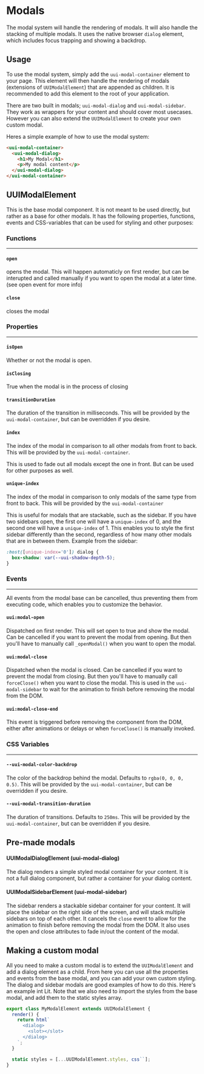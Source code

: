 
<Meta title="Layout/Modals/Documentation" />

# Modals

The modal system will handle the rendering of modals. It will also handle the stacking of multiple modals. It uses the native browser `dialog` element, which includes focus trapping and showing a backdrop.

## Usage

To use the modal system, simply add the `uui-modal-container` element to your page. This element will then handle the rendering of modals (extensions of `UUIModalElement`) that are appended as children. It is recommended to add this element to the root of your application.

There are two built in modals; `uui-modal-dialog` and `uui-modal-sidebar`. They work as wrappers for your content and should cover most usecases. However you can also extend the `UUIModalElement` to create your own custom modal.

Heres a simple example of how to use the modal system:

```html
<uui-modal-container>
  <uui-modal-dialog>
    <h1>My Modal</h1>
    <p>My modal content</p>
  </uui-modal-dialog>
</uui-modal-container>
```

## UUIModalElement

This is the base modal component. It is not meant to be used directly, but rather as a base for other modals. It has the following properties, functions, events and CSS-variables that can be used for styling and other purposes:

### Functions

---

#### `open`

opens the modal. This will happen automaticly on first render, but can be interupted and called manually if you want to open the modal at a later time. (see open event for more info)

#### `close`

closes the modal

### Properties

---

#### `isOpen`

Whether or not the modal is open.

#### `isClosing`

True when the modal is in the process of closing

#### `transitionDuration`

The duration of the transition in milliseconds. This will be provided by the `uui-modal-container`, but can be overridden if you desire.

#### `index`

The index of the modal in comparison to all other modals from front to back. This will be provided by the `uui-modal-container`.

This is used to fade out all modals except the one in front. But can be used for other purposes as well.

#### `unique-index`

The index of the modal in comparison to only modals of the same type from front to back. This will be provided by the `uui-modal-container`

This is useful for modals that are stackable, such as the sidebar. If you have two sidebars open, the first one will have a `unique-index` of 0,
and the second one will have a `unique-index` of 1. This enables you to style the first sidebar differently than the second,
regardless of how many other modals that are in between them.
Example from the sidebar:

```css
:host([unique-index='0']) dialog {
  box-shadow: var(--uui-shadow-depth-5);
}
```

### Events

---

All events from the modal base can be cancelled, thus preventing them from executing code, which enables you to customize the behavior.

#### `uui:modal-open`

Dispatched on first render. This will set open to true and show the modal. Can be cancelled if you want to prevent the modal from opening. But then you'll have to manually call `_openModal()` when you want to open the modal.

#### `uui:modal-close`

Dispatched when the modal is closed. Can be cancelled if you want to prevent the modal from closing. But then you'll have to manually call `forceClose()` when you want to close the modal.
This is used in the `uui-modal-sidebar` to wait for the animation to finish before removing the modal from the DOM.

#### `uui:modal-close-end`

This event is triggered before removing the component from the DOM, either after animations or delays or when `forceClose()` is manually invoked.

### CSS Variables

---

#### `--uui-modal-color-backdrop`

The color of the backdrop behind the modal. Defaults to `rgba(0, 0, 0, 0.5)`. This will be provided by the `uui-modal-container`, but can be overridden if you desire.

#### `--uui-modal-transition-duration`

The duration of transitions. Defaults to `250ms`. This will be provided by the `uui-modal-container`, but can be overridden if you desire.

## Pre-made modals

#### UUIModalDialogElement (uui-modal-dialog)

The dialog renders a simple styled modal container for your content. It is not a full dialog component, but rather a container for your dialog content.

#### UUIModalSidebarElement (uui-modal-sidebar)

The sidebar renders a stackable sidebar container for your content. It will place the sidebar on the right side of the screen, and will stack multiple sidebars on top of each other. It cancels the `close` event to allow for the animation to finish before removing the modal from the DOM. It also uses the open and close attributes to fade in/out the content of the modal.

## Making a custom modal

All you need to make a custom modal is to extend the `UUIModalElement` and add a dialog element as a child. From here you can use all the properties and events from the base modal, and you can add your own custom styling. The dialog and sidebar modals are good examples of how to do this.
Here's an example int Lit. Note that we also need to import the styles from the base modal, and add them to the static styles array.

```ts
export class MyModalElement extends UUIModalElement {
  render() {
    return html`
      <dialog>
        <slot></slot>
      </dialog>
    `;
  }

  static styles = [...UUIModalElement.styles, css``];
}
```
